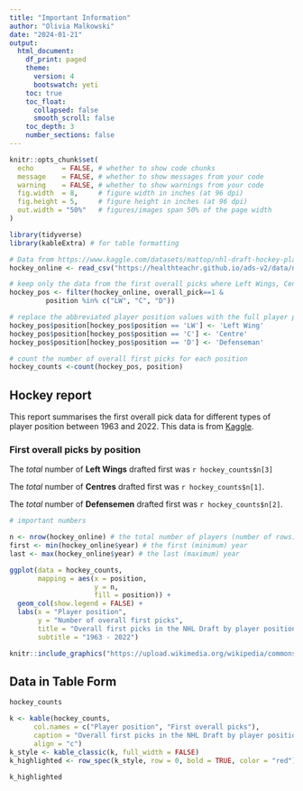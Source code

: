 ```yaml
---
title: "Important Information"
author: "Olivia Malkowski"
date: "2024-01-21"
output:
  html_document:
    df_print: paged
    theme: 
      version: 4
      bootswatch: yeti
    toc: true
    toc_float:
      collapsed: false
      smooth_scroll: false
    toc_depth: 3
    number_sections: false
---
```


```r
knitr::opts_chunk$set(
  echo       = FALSE, # whether to show code chunks
  message    = FALSE, # whether to show messages from your code
  warning    = FALSE, # whether to show warnings from your code
  fig.width  = 8,     # figure width in inches (at 96 dpi)
  fig.height = 5,     # figure height in inches (at 96 dpi)
  out.width = "50%"   # figures/images span 50% of the page width
)

library(tidyverse)
library(kableExtra) # for table formatting
```


```r
# Data from https://www.kaggle.com/datasets/mattop/nhl-draft-hockey-player-data-1963-2022
hockey_online <- read_csv("https://healthteachr.github.io/ads-v2/data/nhldraft.csv")
```

```r
# keep only the data from the first overall picks where Left Wings, Centres, or Defensemen were drafted
hockey_pos <- filter(hockey_online, overall_pick==1 &
         position %in% c("LW", "C", "D"))

# replace the abbreviated player position values with the full player position values
hockey_pos$position[hockey_pos$position == 'LW'] <- 'Left Wing'
hockey_pos$position[hockey_pos$position == 'C'] <- 'Centre'
hockey_pos$position[hockey_pos$position == 'D'] <- 'Defenseman'

# count the number of overall first picks for each position
hockey_counts <-count(hockey_pos, position)
```


## Hockey report

This report summarises the first overall pick data for different types of player position between 1963 and 2022. This data is from [Kaggle](https://www.kaggle.com/datasets/mattop/nhl-draft-hockey-player-data-1963-2022).

### First overall picks by position

The *total* number of **Left Wings** drafted first was `r hockey_counts$n[3]`

The *total* number of **Centres** drafted first was `r hockey_counts$n[1]`.

The *total* number of **Defensemen** drafted first was `r hockey_counts$n[2]`.

```r
# important numbers

n <- nrow(hockey_online) # the total number of players (number of rows)
first <- min(hockey_online$year) # the first (minimum) year
last <- max(hockey_online$year) # the last (maximum) year
```

```r
ggplot(data = hockey_counts, 
       mapping = aes(x = position, 
                     y = n, 
                     fill = position)) +
  geom_col(show.legend = FALSE) +
  labs(x = "Player position",
       y = "Number of overall first picks",
       title = "Overall first picks in the NHL Draft by player position",
       subtitle = "1963 - 2022")
```


```r
knitr::include_graphics("https://upload.wikimedia.org/wikipedia/commons/thumb/7/72/Wayne_Gretzky_New_York_Rangers_%28252547547%29.jpg/440px-Wayne_Gretzky_New_York_Rangers_%28252547547%29.jpg")
```


## Data in Table Form

```r
hockey_counts
```

```r
k <- kable(hockey_counts, 
      col.names = c("Player position", "First overall picks"),
      caption = "Overall first picks in the NHL Draft by player position.", 
      align = "c")
k_style <- kable_classic(k, full_width = FALSE) 
k_highlighted <- row_spec(k_style, row = 0, bold = TRUE, color = "red") 

k_highlighted
```








